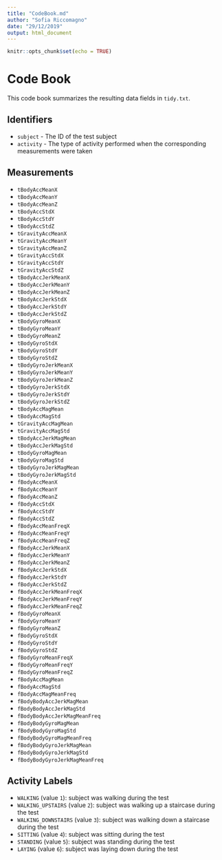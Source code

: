 ```yaml
---
title: "CodeBook.md"
author: "Sofia Riccomagno"
date: "29/12/2019"
output: html_document
---
```


```r
knitr::opts_chunk$set(echo = TRUE)
```

# Code Book

This code book summarizes the resulting data fields in `tidy.txt`.

## Identifiers

* `subject` - The ID of the test subject
* `activity` - The type of activity performed when the corresponding measurements were taken

## Measurements

* `tBodyAccMeanX`
* `tBodyAccMeanY`
* `tBodyAccMeanZ`
* `tBodyAccStdX`
* `tBodyAccStdY`
* `tBodyAccStdZ`
* `tGravityAccMeanX`
* `tGravityAccMeanY`
* `tGravityAccMeanZ`
* `tGravityAccStdX`
* `tGravityAccStdY`
* `tGravityAccStdZ`
* `tBodyAccJerkMeanX`
* `tBodyAccJerkMeanY`
* `tBodyAccJerkMeanZ`
* `tBodyAccJerkStdX`
* `tBodyAccJerkStdY`
* `tBodyAccJerkStdZ`
* `tBodyGyroMeanX`
* `tBodyGyroMeanY`
* `tBodyGyroMeanZ`
* `tBodyGyroStdX`
* `tBodyGyroStdY`
* `tBodyGyroStdZ`
* `tBodyGyroJerkMeanX`
* `tBodyGyroJerkMeanY`
* `tBodyGyroJerkMeanZ`
* `tBodyGyroJerkStdX`
* `tBodyGyroJerkStdY`
* `tBodyGyroJerkStdZ`
* `tBodyAccMagMean`
* `tBodyAccMagStd`
* `tGravityAccMagMean`
* `tGravityAccMagStd`
* `tBodyAccJerkMagMean`
* `tBodyAccJerkMagStd`
* `tBodyGyroMagMean`
* `tBodyGyroMagStd`
* `tBodyGyroJerkMagMean`
* `tBodyGyroJerkMagStd`
* `fBodyAccMeanX`
* `fBodyAccMeanY`
* `fBodyAccMeanZ`
* `fBodyAccStdX`
* `fBodyAccStdY`
* `fBodyAccStdZ`
* `fBodyAccMeanFreqX`
* `fBodyAccMeanFreqY`
* `fBodyAccMeanFreqZ`
* `fBodyAccJerkMeanX`
* `fBodyAccJerkMeanY`
* `fBodyAccJerkMeanZ`
* `fBodyAccJerkStdX`
* `fBodyAccJerkStdY`
* `fBodyAccJerkStdZ`
* `fBodyAccJerkMeanFreqX`
* `fBodyAccJerkMeanFreqY`
* `fBodyAccJerkMeanFreqZ`
* `fBodyGyroMeanX`
* `fBodyGyroMeanY`
* `fBodyGyroMeanZ`
* `fBodyGyroStdX`
* `fBodyGyroStdY`
* `fBodyGyroStdZ`
* `fBodyGyroMeanFreqX`
* `fBodyGyroMeanFreqY`
* `fBodyGyroMeanFreqZ`
* `fBodyAccMagMean`
* `fBodyAccMagStd`
* `fBodyAccMagMeanFreq`
* `fBodyBodyAccJerkMagMean`
* `fBodyBodyAccJerkMagStd`
* `fBodyBodyAccJerkMagMeanFreq`
* `fBodyBodyGyroMagMean`
* `fBodyBodyGyroMagStd`
* `fBodyBodyGyroMagMeanFreq`
* `fBodyBodyGyroJerkMagMean`
* `fBodyBodyGyroJerkMagStd`
* `fBodyBodyGyroJerkMagMeanFreq`

## Activity Labels

* `WALKING` (value `1`): subject was walking during the test
* `WALKING_UPSTAIRS` (value `2`): subject was walking up a staircase during the test
* `WALKING_DOWNSTAIRS` (value `3`): subject was walking down a staircase during the test
* `SITTING` (value `4`): subject was sitting during the test
* `STANDING` (value `5`): subject was standing during the test
* `LAYING` (value `6`): subject was laying down during the test
